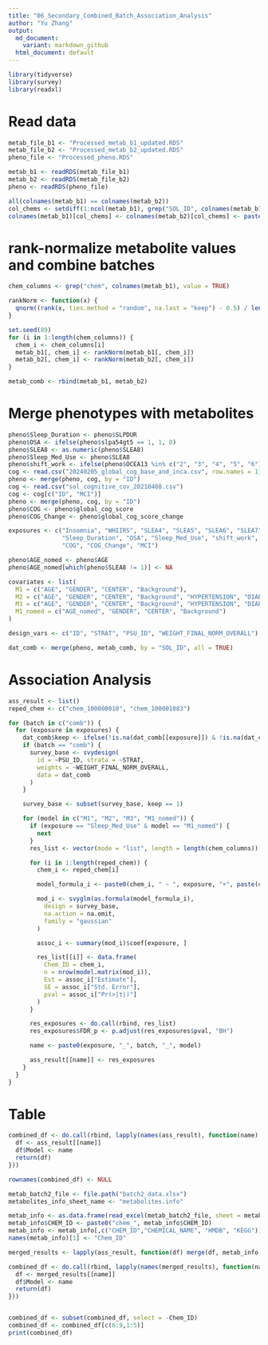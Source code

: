```yaml
---
title: "06_Secondary_Combined_Batch_Association_Analysis"
author: "Yu Zhang"
output:
  md_document:
    variant: markdown_github
  html_document: default
---
```


```r
library(tidyverse)
library(survey)
library(readxl)
```

# Read data
```r
metab_file_b1 <- "Processed_metab_b1_updated.RDS"
metab_file_b2 <- "Processed_metab_b2_updated.RDS"
pheno_file <- "Processed_pheno.RDS"

metab_b1 <- readRDS(metab_file_b1)
metab_b2 <- readRDS(metab_file_b2)
pheno <- readRDS(pheno_file)

all(colnames(metab_b1) == colnames(metab_b2))
col_chems <- setdiff(1:ncol(metab_b1), grep("SOL_ID", colnames(metab_b1)))
colnames(metab_b1)[col_chems] <- colnames(metab_b2)[col_chems] <- paste0("chem_", colnames(metab_b1)[col_chems])
```

# rank-normalize metabolite values and combine batches

```r
chem_columns <- grep("chem", colnames(metab_b1), value = TRUE)

rankNorm <- function(x) {
  qnorm((rank(x, ties.method = "random", na.last = "keep") - 0.5) / length(!is.na(x)))
}

set.seed(89)
for (i in 1:length(chem_columns)) {
  chem_i <- chem_columns[i]
  metab_b1[, chem_i] <- rankNorm(metab_b1[, chem_i])
  metab_b2[, chem_i] <- rankNorm(metab_b2[, chem_i])
}

metab_comb <- rbind(metab_b1, metab_b2)
```

# Merge phenotypes with metabolites
```r
pheno$Sleep_Duration <- pheno$SLPDUR
pheno$OSA <- ifelse(pheno$slpa54gt5 == 1, 1, 0)
pheno$SLEA8 <- as.numeric(pheno$SLEA8)
pheno$Sleep_Med_Use <- pheno$SLEA8
pheno$shift_work <- ifelse(pheno$OCEA13 %in% c("2", "3", "4", "5", "6"), 1, 0)
cog <- read.csv("20240205_global_cog_base_and_inca.csv", row.names = 1)
pheno <- merge(pheno, cog, by = "ID")
cog <- read.csv("sol_cognitive_cov_20210408.csv")
cog <- cog[c("ID", "MCI")]
pheno <- merge(pheno, cog, by = "ID")
pheno$COG <- pheno$global_cog_score
pheno$COG_Change <- pheno$global_cog_score_change

exposures <- c("Insomnia", "WHIIRS", "SLEA4", "SLEA5", "SLEA6", "SLEA7",
               "Sleep_Duration", "OSA", "Sleep_Med_Use", "shift_work",
               "COG", "COG_Change", "MCI")

pheno$AGE_nomed <- pheno$AGE
pheno$AGE_nomed[which(pheno$SLEA8 != 1)] <- NA

covariates <- list(
  M1 = c("AGE", "GENDER", "CENTER", "Background"),
  M2 = c("AGE", "GENDER", "CENTER", "Background", "HYPERTENSION", "DIABETES2_INDICATOR"),
  M3 = c("AGE", "GENDER", "CENTER", "Background", "HYPERTENSION", "DIABETES2_INDICATOR", "AHEI2010", "CIGARETTE_USE", "ALCOHOL_USE"),
  M1_nomed = c("AGE_nomed", "GENDER", "CENTER", "Background")
)

design_vars <- c("ID", "STRAT", "PSU_ID", "WEIGHT_FINAL_NORM_OVERALL")

dat_comb <- merge(pheno, metab_comb, by = "SOL_ID", all = TRUE)
```


# Association Analysis
```r
ass_result <- list()
reped_chem <- c("chem_100000010", "chem_100001083")

for (batch in c("comb")) {
  for (exposure in exposures) {
    dat_comb$keep <- ifelse(!is.na(dat_comb[[exposure]]) & !is.na(dat_comb$chem_35), 1, 0)
    if (batch == "comb") {
      survey_base <- svydesign(
        id = ~PSU_ID, strata = ~STRAT,
        weights = ~WEIGHT_FINAL_NORM_OVERALL,
        data = dat_comb
      )
    }

    survey_base <- subset(survey_base, keep == 1)

    for (model in c("M1", "M2", "M3", "M1_nomed")) {
      if (exposure == "Sleep_Med_Use" & model == "M1_nomed") {
        next
      }
      res_list <- vector(mode = "list", length = length(chem_columns))

      for (i in 1:length(reped_chem)) {
        chem_i <- reped_chem[i]

        model_formula_i <- paste0(chem_i, " ~ ", exposure, "+", paste(covariates[[model]], collapse = "+"))

        mod_i <- svyglm(as.formula(model_formula_i),
          design = survey_base,
          na.action = na.omit,
          family = "gaussian"
        )

        assoc_i <- summary(mod_i)$coef[exposure, ]

        res_list[[i]] <- data.frame(
          Chem_ID = chem_i,
          n = nrow(model.matrix(mod_i)),
          Est = assoc_i["Estimate"],
          SE = assoc_i["Std. Error"],
          pval = assoc_i["Pr(>|t|)"]
        )
      }

      res_exposures <- do.call(rbind, res_list)
      res_exposures$FDR_p <- p.adjust(res_exposures$pval, "BH")

      name <- paste0(exposure, "_", batch, "_", model)

      ass_result[[name]] <- res_exposures
    }
  }
}
```


# Table
```r
combined_df <- do.call(rbind, lapply(names(ass_result), function(name) {
  df <- ass_result[[name]]
  df$Model <- name
  return(df)
}))

rownames(combined_df) <- NULL

metab_batch2_file <- file.path("batch2_data.xlsx")
metabolites_info_sheet_name <- "metabolites.info"

metab_info <- as.data.frame(read_excel(metab_batch2_file, sheet = metabolites_info_sheet_name))
metab_info$CHEM_ID <- paste0("chem_", metab_info$CHEM_ID)
metab_info <- metab_info[,c("CHEM_ID","CHEMICAL_NAME", "HMDB", "KEGG")]
names(metab_info)[1] <- "Chem_ID"

merged_results <- lapply(ass_result, function(df) merge(df, metab_info, by = "Chem_ID"))

combined_df <- do.call(rbind, lapply(names(merged_results), function(name) {
  df <- merged_results[[name]]
  df$Model <- name
  return(df)
}))


combined_df <- subset(combined_df, select = -Chem_ID)
combined_df <- combined_df[c(6:9,1:5)]
print(combined_df)
```

